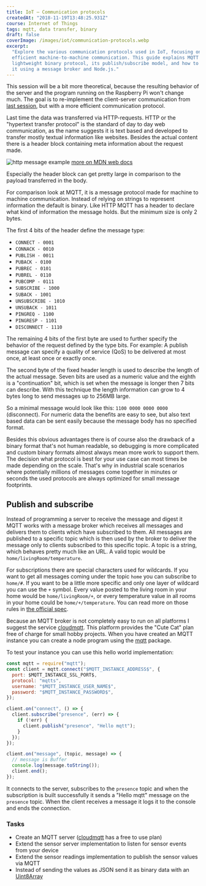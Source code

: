 ```yaml
---
title: IoT — Communication protocols
createdAt: "2018-11-19T13:48:25.931Z"
course: Internet of Things
tags: mqtt, data transfer, binary
draft: false
coverImage: /images/iot/communication-protocols.webp
excerpt:
  "Explore the various communication protocols used in IoT, focusing on MQTT for
  efficient machine-to-machine communication. This guide explains MQTT's
  lightweight binary protocol, its publish/subscribe model, and how to implement
  it using a message broker and Node.js."
---
```


This session will be a bit more theoretical, because the resulting behavior of
the server and the program running on the Raspberry Pi won't change much. The
goal is to re-implement the client-server communication from
[last session](https://kalleott.de/iot/reading-sensors), but with a more
efficient communication protocol.

Last time the data was transferred via HTTP-requests. HTTP or the "hypertext
transfer protocol" is the standard of day to day web communication, as the name
suggests it is text based and developed to transfer mostly textual information
like websites. Besides the actual content there is a header block containing
meta information about the request made.

![http message example](/images/iot/http-message-example.png)
[more on MDN web docs](https://developer.mozilla.org/en-US/docs/Web/HTTP/Messages)

Especially the header block can get pretty large in comparison to the payload
transferred in the body.

For comparison look at MQTT, it is a message protocol made for machine to
machine communication. Instead of relying on strings to represent information
the default is binary. Like HTTP MQTT has a header to declare what kind of
information the message holds. But the minimum size is only 2 bytes.

The first 4 bits of the header define the message type:

- `CONNECT - 0001`
- `CONNACK - 0010`
- `PUBLISH - 0011`
- `PUBACK - 0100`
- `PUBREC - 0101`
- `PUBREL - 0110`
- `PUBCOMP - 0111`
- `SUBSCRIBE - 1000`
- `SUBACK - 1001`
- `UNSUBSCRIBE - 1010`
- `UNSUBACK - 1011`
- `PINGREQ - 1100`
- `PINGRESP - 1101`
- `DISCONNECT - 1110`

The remaining 4 bits of the first byte are used to further specify the behavior
of the request defined by the type bits. For example: A publish message can
specify a quality of service (QoS) to be delivered at most once, at least once
or exactly once.

The second byte of the fixed header length is used to describe the length of the
actual message. Seven bits are used as a numeric value and the eighth is a
"continuation" bit, which is set when the message is longer then 7 bits can
describe. With this technique the length information can grow to 4 bytes long to
send messages up to 256MB large.

So a minimal message would look like this: `1100 0000 0000 0000` (disconnect).
For numeric data the benefits are easy to see, but also text based data can be
sent easily because the message body has no specified format.

Besides this obvious advantages there is of course also the drawback of a binary
format that's not human readable, so debugging is more complicated and custom
binary formats almost always mean more work to support them. The decision what
protocol is best for your use case can most times be made depending on the
scale. That's why in industrial scale scenarios where potentially millions of
messages come together in minutes or seconds the used protocols are always
optimized for small message footprints.

## Publish and subscribe

Instead of programming a server to receive the message and digest it MQTT works
with a message broker which receives all messages and delivers them to clients
which have subscribed to them. All messages are published to a specific topic
which is then used by the broker to deliver the message only to clients
subscribed to this specific topic. A topic is a string, which behaves pretty
much like an URL. A valid topic would be `home/livingRoom/temperature`.

For subscriptions there are special characters used for wildcards. If you want
to get all messages coming under the topic `home` you can subscribe to `home/#`.
If you want to be a little more specific and only one layer of wildcard you can
use the `+` symbol. Every value posted to the living room in your home would be
`home/livingRoom/+`, or every temperature value in all rooms in your home could
be `home/+/temperature`. You can read more on those rules in
[the official spec](http://docs.oasis-open.org/mqtt/mqtt/v3.1.1/csprd02/mqtt-v3.1.1-csprd02.html#_Ref374621403).

Because an MQTT broker is not completely easy to run on all platforms I suggest
the service [cloudmqtt](https://www.cloudmqtt.com). This platform provides the
"Cute Cat" plan free of charge for small hobby projects. When you have created
an MQTT instance you can create a node program using the
[mqtt](https://www.npmjs.com/package/mqtt) package.

To test your instance you can use this hello world implementation:

```js
const mqtt = require("mqtt");
const client = mqtt.connect("$MQTT_INSTANCE_ADDRESS$", {
  port: $MQTT_INSTANCE_SSL_PORT$,
  protocol: "mqtts",
  username: "$MQTT_INSTANCE_USER_NAME$",
  password: "$MQTT_INSTANCE_PASSWORD$",
});

client.on("connect", () => {
  client.subscribe("presence", (err) => {
    if (!err) {
      client.publish("presence", "Hello mqtt");
    }
  });
});

client.on("message", (topic, message) => {
  // message is Buffer
  console.log(message.toString());
  client.end();
});
```

It connects to the server, subscribes to the `presence` topic and when the
subscription is built successfully it sends a "Hello mqtt" message on the
`presence` topic. When the client receives a message it logs it to the console
and ends the connection.

### Tasks

- Create an MQTT server ([cloudmqtt](https://www.cloudmqtt.com) has a free to
  use plan)
- Extend the sensor server implementation to listen for sensor events from your
  device
- Extend the sensor readings implementation to publish the sensor values via
  MQTT
- Instead of sending the values as JSON send it as binary data with an
  [Uint8Array](https://developer.mozilla.org/en-US/docs/Web/JavaScript/Reference/Global_Objects/Uint8Array)
